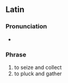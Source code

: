 ==Latin==

===Pronunciation===
* {{la-IPA}}

===Phrase===
{{head|la|phrase}}

# to seize and collect
# to pluck and gather